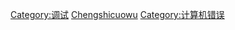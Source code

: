 {{noteTA|G1=IT}}
{{catmore}}

[[Category:调试|Category:调试]]
[[Category:计算机编程|Chengshicuowu]]
[[Category:计算机错误|Category:计算机错误]]